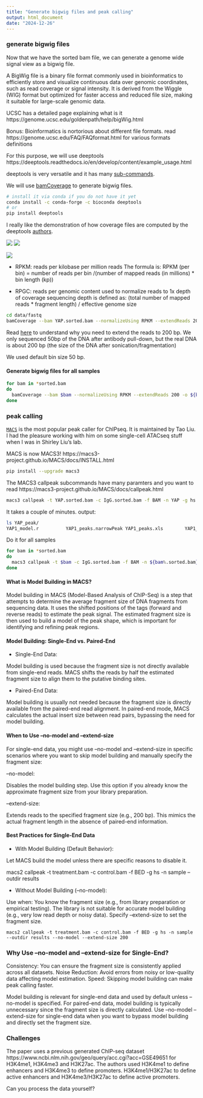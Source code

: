 ```yaml
---
title: "Generate bigwig files and peak calling"
output: html_document
date: "2024-12-26"
---
```


### generate bigwig files 

Now that we have the sorted bam file, we can generate a genome wide signal view
as a bigwig file.

A BigWig file is a binary file format commonly used in bioinformatics to efficiently store and visualize continuous data over genomic coordinates, such as read coverage or signal intensity. It is derived from the Wiggle (WIG) format but optimized for faster access and reduced file size, making it suitable for large-scale genomic data.

UCSC has a detailed page explaining what is it https://genome.ucsc.edu/goldenpath/help/bigWig.html

Bonus: Bioinformatics is nortorious about different file formats. read https://genome.ucsc.edu/FAQ/FAQformat.html for various formats definitions

For this purpose, we will use deeptools https://deeptools.readthedocs.io/en/develop/content/example_usage.html

deeptools is very versatile and it has many [sub-commands](https://deeptools.readthedocs.io/en/develop/content/list_of_tools.html).

We will use [bamCoverage](https://deeptools.readthedocs.io/en/develop/content/tools/bamCoverage.html) to generate bigwig files.


```bash
# install it via conda if you do not have it yet
conda install -c conda-forge -c bioconda deeptools
# or 
pip install deeptools

```

I really like the demonstration of how coverage files are computed by the deeptools [authors](https://docs.google.com/file/d/0B8DPnFM4SLr2UjdYNkQ0dElEMm8/edit?resourcekey=0-7YZ1j0PIefw22P18GFlUjg).


![](imgs/bam2bigwig1.png)
![](imgs/bam2bigwig2.png)

![](imgs/bam2bigwig3.png)

* RPKM:
reads per kilobase per million reads
The formula is: RPKM (per bin) = number of reads per bin /(number of mapped reads (in millions) * bin length (kp))

* RPGC:
reads per genomic content
used to normalize reads to 1x depth of coverage
sequencing depth is defined as: (total number of mapped reads * fragment length) / effective genome size


```bash
cd data/fastq
bamCoverage --bam YAP.sorted.bam --normalizeUsing RPKM --extendReads 200 -o YAP1.bw
```

Read [here](https://github.com/crazyhottommy/ChIP-seq-analysis/blob/master/part1.2_convert_bam2_bigwig.md) to understand why you need to extend the reads to 200 bp. We only sequenced 50bp
of the DNA after antibody pull-down, but the real DNA is about 200 bp (the size of the DNA after sonication/fragmentation)

We used default bin size 50 bp. 

#### Generate bigwig files for all samples

```bash
for bam in *sorted.bam
do
  bamCoverage --bam $bam --normalizeUsing RPKM --extendReads 200 -o ${bam/sorted.bam/bw}
done
```


### peak calling

[`MACS`](https://genomebiology.biomedcentral.com/articles/10.1186/gb-2008-9-9-r137) is the most popular peak caller for ChIPseq. It is maintained by Tao Liu. I had the pleasure working with him on some single-cell ATACseq stuff when I was in Shirley Liu's lab.

MACS is now MACS3! https://macs3-project.github.io/MACS/docs/INSTALL.html

```bash
pip install --upgrade macs3
```

The MACS3 callpeak subcommands have many paramters and you want to read 
https://macs3-project.github.io/MACS/docs/callpeak.html

```bash
macs3 callpeak -t YAP.sorted.bam -c IgG.sorted.bam -f BAM -n YAP -g hs --outdir YAP_peak
```
It takes a couple of minutes. output:

```bash
ls YAP_peak/
YAP1_model.r          YAP1_peaks.narrowPeak YAP1_peaks.xls        YAP1_summits.bed
```

Do it for all samples

```bash
for bam in *sorted.bam
do
  macs3 callpeak -t $bam -c IgG.sorted.bam -f BAM -n ${bam%.sorted.bam} -g hs --outdir ${bam/.sorted.bam/_peak}
done
```

#### What is Model Building in MACS?

Model building in MACS (Model-Based Analysis of ChIP-Seq) is a step that attempts to determine the average fragment size of DNA fragments from sequencing data. It uses the shifted positions of the tags (forward and reverse reads) to estimate the peak signal. The estimated fragment size is then used to build a model of the peak shape, which is important for identifying and refining peak regions.

#### Model Building: Single-End vs. Paired-End

- Single-End Data:

Model building is used because the fragment size is not directly available from single-end reads.
MACS shifts the reads by half the estimated fragment size to align them to the putative binding sites.

- Paired-End Data:

Model building is usually not needed because the fragment size is directly available from the paired-end read alignment.
In paired-end mode, MACS calculates the actual insert size between read pairs, bypassing the need for model building.

#### When to Use --no-model and --extend-size

For single-end data, you might use --no-model and --extend-size in specific scenarios where you want to skip model building and manually specify the fragment size:

--no-model:

Disables the model building step.
Use this option if you already know the approximate fragment size from your library preparation.

--extend-size:

Extends reads to the specified fragment size (e.g., 200 bp). This mimics the actual fragment length in the absence of paired-end information.

#### Best Practices for Single-End Data

- With Model Building (Default Behavior):

Let MACS build the model unless there are specific reasons to disable it.


macs2 callpeak -t treatment.bam -c control.bam -f BED -g hs -n sample --outdir results

- Without Model Building (--no-model):

Use when:
You know the fragment size (e.g., from library preparation or empirical testing).
The library is not suitable for accurate model building (e.g., very low read depth or noisy data).
Specify --extend-size to set the fragment size.

`macs2 callpeak -t treatment.bam -c control.bam -f BED -g hs -n sample --outdir results --no-model --extend-size 200`

### Why Use --no-model and --extend-size for Single-End?

Consistency: You can ensure the fragment size is consistently applied across all datasets.
Noise Reduction: Avoid errors from noisy or low-quality data affecting model estimation.
Speed: Skipping model building can make peak calling faster.

Model building is relevant for single-end data and used by default unless --no-model is specified.
For paired-end data, model building is typically unnecessary since the fragment size is directly calculated.
Use --no-model --extend-size <size> for single-end data when you want to bypass model building and directly set the fragment size.



### Challenges 

The paper uses a previous generated ChIP-seq dataset https://www.ncbi.nlm.nih.gov/geo/query/acc.cgi?acc=GSE49651
for H3K4me1, H3K4me3 and H3K27ac. The authors used H3K4me1 to define enhancers
and H3K4me3 to define promoters. H3K4me1/H3K27ac to define active enhancers and 
H3K4me3/H3K27ac to define active promoters. 

Can you process the data yourself?
